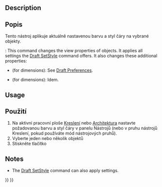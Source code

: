 <languages/>

{{Docnav
|[[Draft_WorkingPlaneProxy|WorkingPlaneProxy]]
|[[Draft_Heal|Heal]]
|[[Draft_Workbench|Draft]]
|IconL=Draft_WorkingPlaneProxy.svg
|IconR=Draft_Heal.svg
|IconC=Workbench_Draft.svg
}}

<div class="mw-translate-fuzzy">
{{GuiCommand/cs|Name=Draft_Apply|Name/cs=Kreslení Použij|Workbenches=[[Draft_Workbench/cs|Kreslení]], [[Arch_Workbench/cs|Architektura]]|MenuLocation=Draft -> Apply style}}
</div>

==Description==

<div class="mw-translate-fuzzy">
==Popis==
Tento nástroj aplikuje aktuálně nastavenou barvu a styl čáry na vybrané objekty.
</div>

{{Version|0.21}}: This command changes the view properties of objects. It applies all settings the [[Draft_SetStyle|Draft SetStyle]] command offers. It also changes these additional properties:
* {{PropertyView|Decimals}} (for dimensions): See [[Draft_Preferences#Texts_and_dimensions|Draft Preferences]].
* {{PropertyView|ShowLine}} (for dimensions): Idem.

==Usage==

<div class="mw-translate-fuzzy">
==Použití==
# Na aktivní pracovní ploše  [[Draft Workbench/cs|Kreslení]] nebo [[Arch Workbench/cs|Architektura]] nastavte požadovanou barvu a styl čáry v panelu Nástrojů (nebo v pruhu nástrojů Kreslení, pokud používáte mód nástrojových pruhů).
# Vyberte jeden nebo několik objektů
# Stiskněte tlačítko {{KEY|[[Image:Draft_Apply.png|16px]] [[Draft Apply/cs|Použij styl]]}}
</div>

==Notes==

* The [[Draft_SetStyle|Draft SetStyle]] command can also apply settings.


{{Docnav
|[[Draft_WorkingPlaneProxy|WorkingPlaneProxy]]
|[[Draft_Heal|Heal]]
|[[Draft_Workbench|Draft]]
|IconL=Draft_WorkingPlaneProxy.svg
|IconR=Draft_Heal.svg
|IconC=Workbench_Draft.svg
}}

{{Draft Tools navi{{#translation:}}}}
{{Userdocnavi{{#translation:}}}}